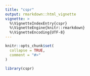 ```yaml
---
title: "cspr"
output: rmarkdown::html_vignette
vignette: >
  %\VignetteIndexEntry{cspr}
  %\VignetteEngine{knitr::rmarkdown}
  %\VignetteEncoding{UTF-8}
---
```


```r
knitr::opts_chunk$set(
  collapse = TRUE,
  comment = "#>"
)
```

```r
library(cspr)
```
